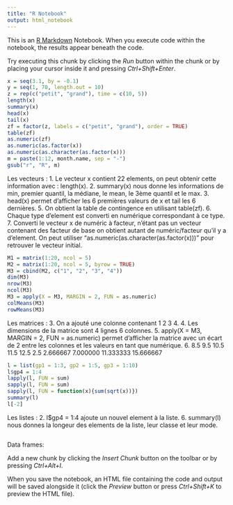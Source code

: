 ```yaml
---
title: "R Notebook"
output: html_notebook
---
```


This is an [R Markdown](http://rmarkdown.rstudio.com) Notebook. When you execute code within the notebook, the results appear beneath the code. 

Try executing this chunk by clicking the *Run* button within the chunk or by placing your cursor inside it and pressing *Ctrl+Shift+Enter*. 

```r
x = seq(3.1, by = -0.1)
y = seq(1, 70, length.out = 10)
z = rep(c("petit", "grand"), time = c(10, 5))
length(x)
summary(x)
head(x)
tail(x)
zf = factor(z, labels = c("petit", "grand"), order = TRUE)
table(zf)
as.numeric(zf)
as.numeric(as.factor(x))
as.numeric(as.character(as.factor(x)))
m = paste(1:12, month.name, sep = "-")
gsub("r", "R", m)
```
Les vecteurs :
1.  Le vecteur x contient 22 elements, on peut obtenir cette information avec : length(x).
2.  summary(x) nous donne les informations de min, premier quantil, la médiane, le mean, le 3ème quantil et le max.
3.  head(x) permet d'afficher les 6 premières valeurs de x et tail les 6 dernières.
5.  On obtient la table de contingence en utilisant table(zf).
6.  Chaque type d'element est converti en numérique correspondant à ce type.
7.  Converti le vecteur x de numéric à facteur, n'étant pas un vecteur contenant des facteur de base on obtient autant de numéric/facteur qu'il y a d'element. On peut utiliser "as.numeric(as.character(as.factor(x)))" pour retrouver le vecteur initial.

```r
M1 = matrix(1:20, ncol = 5)
M2 = matrix(1:20, ncol = 5, byrow = TRUE)
M3 = cbind(M2, c("1", "2", "3", "4"))
dim(M3)
nrow(M3)
ncol(M3)
M3 = apply(X = M3, MARGIN = 2, FUN = as.numeric)
colMeans(M3)
rowMeans(M3)


```

Les matrices :
3.  On a ajouté une colonne contenant 1 2 3 4.
4.  Les dimensions de la matrice sont 4 lignes 6 colonnes.
5.  apply(X = M3, MARGIN = 2, FUN = as.numeric)  permet d'afficher la matrice avec un écart de 2 entre les colonnes et les valeurs en tant que numérique.
6.  8.5  9.5 10.5 11.5 12.5  2.5
    2.666667  7.000000 11.333333 15.666667
    
```r
l = list(gp1 = 1:3, gp2 = 1:5, gp3 = 1:10)
l$gp4 = 1:4
lapply(l, FUN = sum)
sapply(l, FUN = sum)
sapply(l, FUN = function(x){sum(sqrt(x))})
summary(l)
l[-2]
```
Les listes :
2.  l$gp4 = 1:4 ajoute un nouvel element à la liste.
6.  summary(l) nous donnes la longeur des elements de la liste, leur classe et leur mode.

```r

```
Data frames:


Add a new chunk by clicking the *Insert Chunk* button on the toolbar or by pressing *Ctrl+Alt+I*.

When you save the notebook, an HTML file containing the code and output will be saved alongside it (click the *Preview* button or press *Ctrl+Shift+K* to preview the HTML file).
